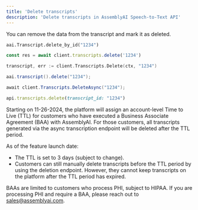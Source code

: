 ```yaml
---
title: 'Delete transcripts'
description: 'Delete transcripts in AssemblyAI Speech-to-Text API'
---
```


You can remove the data from the transcript and mark it as deleted.

<Tabs groupId="language">
  <Tab language="python" title="Python" default>

```python
aai.Transcript.delete_by_id("1234")
```

  </Tab>
  <Tab language="typescript" title="TypeScript">

```ts
const res = await client.transcripts.delete('1234')
```

  </Tab>
  <Tab language="golang" title="Go">

```go
transcript, err := client.Transcripts.Delete(ctx, "1234")
```

  </Tab>
  <Tab language="java" title="Java">

```java
aai.transcript().delete("1234");
```

  </Tab>
  <Tab language="csharp" title="C#">

```csharp
await client.Transcripts.DeleteAsync("1234");
```

  </Tab>
  <Tab language="ruby" title="Ruby">

```ruby
api.transcripts.delete(transcript_id: "1234")
```

  </Tab>
</Tabs>

<Note title="Account-level TTL value">
Starting on 11-26-2024, the platform will assign an account-level Time to Live (TTL) for customers who have executed a Business Associate Agreement (BAA) with AssemblyAI. For those customers, all transcripts generated via the async transcription endpoint will be deleted after the TTL period.

As of the feature launch date:

- The TTL is set to 3 days (subject to change).
- Customers can still manually delete transcripts before the TTL period by using the deletion endpoint.
  However, they cannot keep transcripts on the platform after the TTL
  period has expired.

BAAs are limited to customers who process PHI, subject to HIPAA. If you are processing PHI and require a BAA, please reach out to sales@assemblyai.com.

</Note>